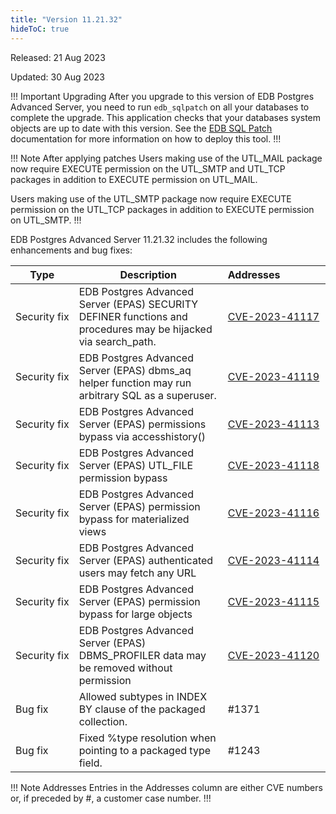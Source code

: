 ```yaml
---
title: "Version 11.21.32"
hideToC: true
---
```


Released: 21 Aug 2023

Updated: 30 Aug 2023

!!! Important Upgrading
After you upgrade to this version of EDB Postgres Advanced Server, you need to run `edb_sqlpatch` on all your databases to complete the upgrade. This application checks that your databases system objects are up to date with this version. See the [EDB SQL Patch](/tools/edb_sqlpatch) documentation for more information on how to deploy this tool.
!!!

!!! Note After applying patches
Users making use of the UTL_MAIL package now require EXECUTE permission on the UTL_SMTP and UTL_TCP packages in addition to EXECUTE permission on UTL_MAIL.

Users making use of the UTL_SMTP package now require EXECUTE permission on the UTL_TCP packages in addition to EXECUTE permission on UTL_SMTP.
!!!

EDB Postgres Advanced Server 11.21.32 includes the following enhancements and bug fixes:

| Type           | Description                                                                                                                          |   Addresses&nbsp;&nbsp;&nbsp;&nbsp;&nbsp;&nbsp;&nbsp;&nbsp;&nbsp;&nbsp;&nbsp;&nbsp;&nbsp;&nbsp;&nbsp; |
| -------------- | -------------------------------------------------------------------------------------------------------------------------------------|  --------------------- |
| Security&nbsp;fix |  EDB Postgres Advanced Server (EPAS) SECURITY DEFINER functions and procedures may be hijacked via search_path. | [CVE-2023-41117](/security/notifications/advisories/cve202341117/) |
| Security&nbsp;fix |  EDB Postgres Advanced Server (EPAS) dbms_aq helper function may run arbitrary SQL as a superuser. | [CVE-2023-41119](/security/notifications/advisories/cve202341119/) |
| Security&nbsp;fix |  EDB Postgres Advanced Server (EPAS) permissions bypass via accesshistory() | [CVE-2023-41113](/security/notifications/advisories/cve202341113/) |
| Security&nbsp;fix |  EDB Postgres Advanced Server (EPAS) UTL_FILE permission bypass | [CVE-2023-41118](/security/notifications/advisories/cve202341118/) |
| Security&nbsp;fix |  EDB Postgres Advanced Server (EPAS) permission bypass for materialized views | [CVE-2023-41116](/security/notifications/advisories/cve202341116/) |
| Security&nbsp;fix |  EDB Postgres Advanced Server (EPAS) authenticated users may fetch any URL | [CVE-2023-41114](/security/notifications/advisories/cve202341114/) |
| Security&nbsp;fix |  EDB Postgres Advanced Server (EPAS) permission bypass for large objects | [CVE-2023-41115](/security/notifications/advisories/cve202341115/) |
| Security&nbsp;fix |  EDB Postgres Advanced Server (EPAS) DBMS_PROFILER data may be removed without permission | [CVE-2023-41120](/security/notifications/advisories/cve202341120/) |
| Bug&nbsp;fix | Allowed subtypes in INDEX BY clause of the packaged collection. | #1371 |
| Bug&nbsp;fix | Fixed %type resolution when pointing to a packaged type field. | #1243 |


!!! Note Addresses
Entries in the Addresses column are either CVE numbers or, if preceded by #, a customer case number.
!!!
